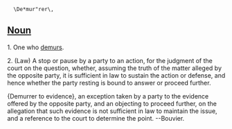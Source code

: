    \De*mur"rer\,

==[[Noun]]==

1. One who [[demur]]s.

2. (Law) A stop or pause by a party to an action, for the judgment of the court on the question, whether, assuming the truth of the matter alleged by the opposite party, it is sufficient in law to sustain the action or defense, and
hence whether the party resting is bound to answer or proceed further.

{Demurrer to evidence}, an exception taken by a party to the evidence offered by the opposite party, and an objecting  to proceed further, on the allegation that such evidence is not sufficient in law to maintain the issue, and a reference to the court to determine the point. --Bouvier.